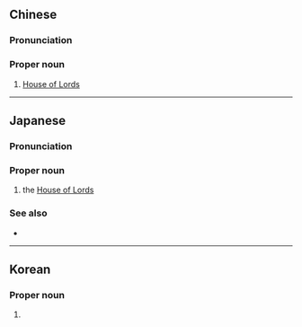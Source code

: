 {{also|贵族院}}

==Chinese==
{{zh-forms|s=贵族院|type=21}}

===Pronunciation===
{{zh-pron
|m=Guìzúyuàn
|c=gwai3 zuk6 jyun6-2
|cat=pn
}}

===Proper noun===
{{zh-propn}}

# [[House of Lords]]

{{zh-cat|Organizations}}

----

==Japanese==
{{wikipedia|lang=ja}}
{{ja-kanjitab|き|ぞく|いん|yomi=o}}

===Pronunciation===
{{ja-pron|きぞくいん|y=o|acc=3}}

===Proper noun===
{{ja-pos|proper|きぞくいん|hhira=きぞくゐん}}

# the [[House of Lords]]

===See also===
* {{ja-r|貴%族|き%ぞく}}

{{C|ja|Organizations|sort=きぞくいん}}

----

==Korean==
{{ko-hanjatab}}

===Proper noun===
{{ko-propn|hangeul=귀족원|mr=Kwijogwŏn|y=Kwīcok.wen}}

# {{hanja form of|귀족원|[[House of Lords]]}}